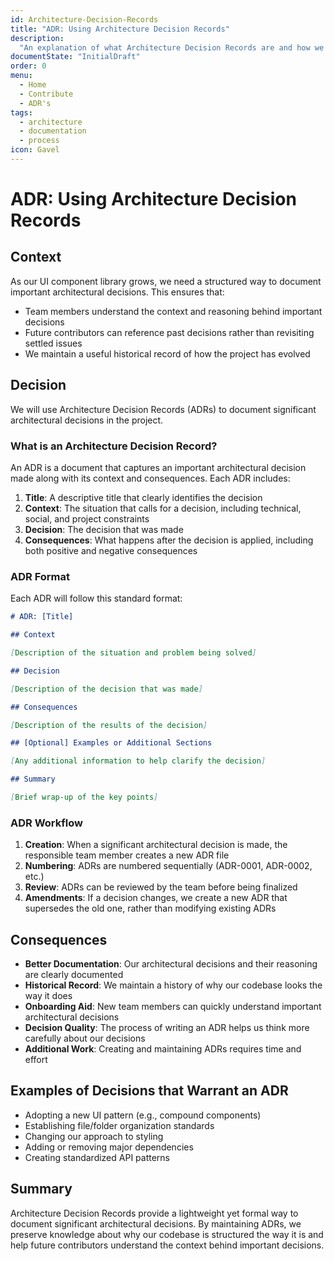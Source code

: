 ```yaml
---
id: Architecture-Decision-Records
title: "ADR: Using Architecture Decision Records"
description:
  "An explanation of what Architecture Decision Records are and how we use them"
documentState: "InitialDraft"
order: 0
menu:
  - Home
  - Contribute
  - ADR's
tags:
  - architecture
  - documentation
  - process
icon: Gavel
---
```


# ADR: Using Architecture Decision Records

## Context

As our UI component library grows, we need a structured way to document
important architectural decisions. This ensures that:

- Team members understand the context and reasoning behind important decisions
- Future contributors can reference past decisions rather than revisiting
  settled issues
- We maintain a useful historical record of how the project has evolved

## Decision

We will use Architecture Decision Records (ADRs) to document significant
architectural decisions in the project.

### What is an Architecture Decision Record?

An ADR is a document that captures an important architectural decision made
along with its context and consequences. Each ADR includes:

1. **Title**: A descriptive title that clearly identifies the decision
2. **Context**: The situation that calls for a decision, including technical,
   social, and project constraints
3. **Decision**: The decision that was made
4. **Consequences**: What happens after the decision is applied, including both
   positive and negative consequences

### ADR Format

Each ADR will follow this standard format:

```markdown
# ADR: [Title]

## Context

[Description of the situation and problem being solved]

## Decision

[Description of the decision that was made]

## Consequences

[Description of the results of the decision]

## [Optional] Examples or Additional Sections

[Any additional information to help clarify the decision]

## Summary

[Brief wrap-up of the key points]
```

### ADR Workflow

1. **Creation**: When a significant architectural decision is made, the
   responsible team member creates a new ADR file
2. **Numbering**: ADRs are numbered sequentially (ADR-0001, ADR-0002, etc.)
3. **Review**: ADRs can be reviewed by the team before being finalized
4. **Amendments**: If a decision changes, we create a new ADR that supersedes
   the old one, rather than modifying existing ADRs

## Consequences

- **Better Documentation**: Our architectural decisions and their reasoning are
  clearly documented
- **Historical Record**: We maintain a history of why our codebase looks the way
  it does
- **Onboarding Aid**: New team members can quickly understand important
  architectural decisions
- **Decision Quality**: The process of writing an ADR helps us think more
  carefully about our decisions
- **Additional Work**: Creating and maintaining ADRs requires time and effort

## Examples of Decisions that Warrant an ADR

- Adopting a new UI pattern (e.g., compound components)
- Establishing file/folder organization standards
- Changing our approach to styling
- Adding or removing major dependencies
- Creating standardized API patterns

## Summary

Architecture Decision Records provide a lightweight yet formal way to document
significant architectural decisions. By maintaining ADRs, we preserve knowledge
about why our codebase is structured the way it is and help future contributors
understand the context behind important decisions.
